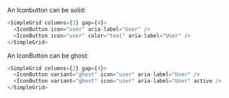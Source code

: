 An Iconbutton can be solid:

```typescript jsx
<SimpleGrid columns={2} gap={4}>
  <IconButton icon="user" aria-label="User" />
  <IconButton icon="user" color="teal" aria-label="User" />
</SimpleGrid>
```

An IconButton can be ghost:

```typescript jsx
<SimpleGrid columns={2} gap={4}>
  <IconButton variant="ghost" icon="user" aria-label="User" />
  <IconButton variant="ghost" icon="user" aria-label="User" active />
</SimpleGrid>
```
